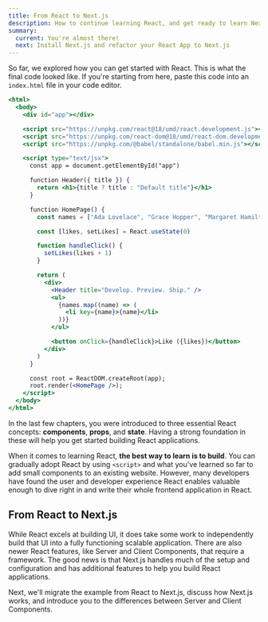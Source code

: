```yaml
---
title: From React to Next.js
description: How to continue learning React, and get ready to learn Next.js.
summary:
  current: You're almost there!
  next: Install Next.js and refactor your React App to Next.js
---
```


So far, we explored how you can get started with React. This is what the final code looked like. If you're starting from here, paste this code into an `index.html` file in your code editor.

```jsx filename="index.html"
<html>
  <body>
    <div id="app"></div>

    <script src="https://unpkg.com/react@18/umd/react.development.js"></script>
    <script src="https://unpkg.com/react-dom@18/umd/react-dom.development.js"></script>
    <script src="https://unpkg.com/@babel/standalone/babel.min.js"></script>

    <script type="text/jsx">
      const app = document.getElementById("app")

      function Header({ title }) {
        return <h1>{title ? title : "Default title"}</h1>
      }

      function HomePage() {
        const names = ["Ada Lovelace", "Grace Hopper", "Margaret Hamilton"]

        const [likes, setLikes] = React.useState(0)

        function handleClick() {
          setLikes(likes + 1)
        }

        return (
          <div>
            <Header title="Develop. Preview. Ship." />
            <ul>
              {names.map((name) => (
                <li key={name}>{name}</li>
              ))}
            </ul>

            <button onClick={handleClick}>Like ({likes})</button>
          </div>
        )
      }

      const root = ReactDOM.createRoot(app);
      root.render(<HomePage />);
    </script>
  </body>
</html>
```

In the last few chapters, you were introduced to three essential React concepts: **components**, **props**, and **state**. Having a strong foundation in these will help you get started building React applications.

When it comes to learning React, **the best way to learn is to build**. You can gradually adopt React by using `<script>` and what you've learned so far to add small components to an existing website. However, many developers have found the user and developer experience React enables valuable enough to dive right in and write their whole frontend application in React.

## From React to Next.js

While React excels at building UI, it does take some work to independently build that UI into a fully functioning scalable application. There are also newer React features, like Server and Client Components, that require a framework. The good news is that Next.js handles much of the setup and configuration and has additional features to help you build React applications.

Next, we'll migrate the example from React to Next.js, discuss how Next.js works, and introduce you to the differences between Server and Client Components.
